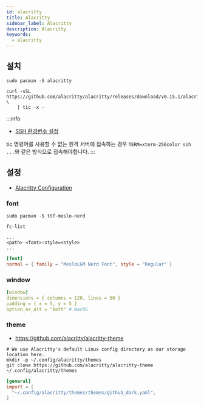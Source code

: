```yaml
---
id: alacritty
title: Alacritty
sidebar_label: Alacritty
description: Alacritty
keywords:
  - alacritty
---
```


## 설치

```shell
sudo pacman -S alacritty
```

```shell
curl -sSL https://github.com/alacritty/alacritty/releases/download/v0.15.1/alacritty.info \
    | tic -x -
```

:::info

- [SSH 환경변수 설정](/docs/lang/etc/command-line-tools/remote/ssh#ssh-환경변수-설정)

tic 명령어를 사용할 수 없는 원격 서버에 접속하는 경우 `TERM=xterm-256color ssh ...`와 같은 방식으로 접속해야합니다.
:::

## 설정

- [Alacritty Configuration](https://alacritty.org/config-alacritty.html)

### font

```shell
sudo pacman -S ttf-meslo-nerd
```

```shell
fc-list

...
<path> <font>:style=<style>
...
```

```toml title="~/.config/alacritty/alacritty.toml"
[font]
normal = { family = "MesloLGM Nerd Font", style = "Regular" }
```

### window

```yaml title="~/.config/alacritty/alacritty.toml"
[window]
dimensions = { columns = 120, lines = 50 }
padding = { x = 5, y = 5 }
option_as_alt = "Both" # macOS
```

### theme

- https://github.com/alacritty/alacritty-theme

```shell
# We use Alacritty's default Linux config directory as our storage location here.
mkdir -p ~/.config/alacritty/themes
git clone https://github.com/alacritty/alacritty-theme ~/.config/alacritty/themes
```

```toml title="~/.config/alacritty/alacritty.toml"
[general]
import = [
  "~/.config/alacritty/themes/themes/github_dark.yaml",
]
```
